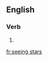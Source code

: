 ==English==

===Verb===
{{head|en|head=[[see]]ing [[star]]s}}

# {{present participle of|see stars|lang=en}}

[[fr:seeing stars]]